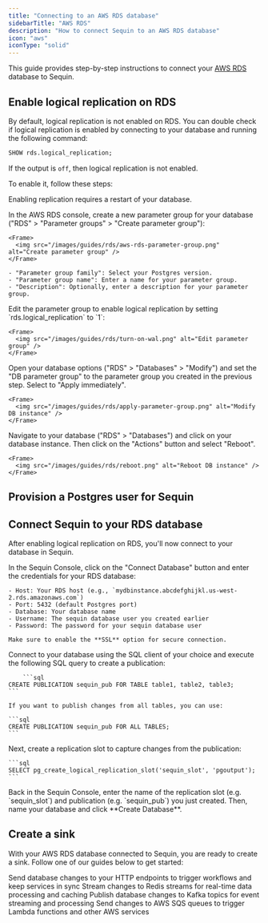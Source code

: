```yaml
---
title: "Connecting to an AWS RDS database"
sidebarTitle: "AWS RDS"
description: "How to connect Sequin to an AWS RDS database"
icon: "aws"
iconType: "solid"
---
```



This guide provides step-by-step instructions to connect your [AWS RDS](https://aws.amazon.com/rds/) database to Sequin.

## Enable logical replication on RDS

By default, logical replication is not enabled on RDS. You can double check if logical replication is enabled by connecting to your database and running the following command:

```sql
SHOW rds.logical_replication;
```

If the output is `off`, then logical replication is not enabled.

To enable it, follow these steps:

<Warning>Enabling replication requires a restart of your database.</Warning>

<Steps titleSize="h3">
  <Step title="Create an RDS parameter group">
    In the AWS RDS console, create a new parameter group for your database ("RDS" > "Parameter groups" > "Create parameter group"):

    <Frame>
      <img src="/images/guides/rds/aws-rds-parameter-group.png" alt="Create parameter group" />
    </Frame>

    - "Parameter group family": Select your Postgres version.
    - "Parameter group name": Enter a name for your parameter group.
    - "Description": Optionally, enter a description for your parameter group.
  </Step>
  <Step title="Enable logical replication">
    Edit the parameter group to enable logical replication by setting `rds.logical_replication` to `1`:

    <Frame>
      <img src="/images/guides/rds/turn-on-wal.png" alt="Edit parameter group" />
    </Frame>

  </Step>
  <Step title="Apply the parameter group to your database">
    Open your database options ("RDS" > "Databases" > "Modify") and set the "DB parameter group" to the parameter group you created in the previous step. Select to "Apply immediately".

    <Frame>
      <img src="/images/guides/rds/apply-parameter-group.png" alt="Modify DB instance" />
    </Frame>
  </Step>
  <Step title="Restart your database">
    Navigate to your database ("RDS" > "Databases") and click on your database instance. Then click on the "Actions" button and select "Reboot".

    <Frame>
      <img src="/images/guides/rds/reboot.png" alt="Reboot DB instance" />
    </Frame>
  </Step>
</Steps>

## Provision a Postgres user for Sequin
<CreateSequinDbUser />

## Connect Sequin to your RDS database

After enabling logical replication on RDS, you'll now connect to your database in Sequin.

<Steps titleSize="h3">
  <Step title="Enter connection details in Sequin">
    In the Sequin Console, click on the "Connect Database" button and enter the credentials for your RDS database:

    - Host: Your RDS host (e.g., `mydbinstance.abcdefghijkl.us-west-2.rds.amazonaws.com`)
    - Port: 5432 (default Postgres port)
    - Database: Your database name
    - Username: The sequin database user you created earlier
    - Password: The password for your sequin database user

    Make sure to enable the **SSL** option for secure connection.

  </Step>
  <Step title="Create a publication">
    Connect to your database using the SQL client of your choice and execute the following SQL query to create a publication:

        ```sql
    CREATE PUBLICATION sequin_pub FOR TABLE table1, table2, table3;
    ```

    If you want to publish changes from all tables, you can use:

    ```sql
    CREATE PUBLICATION sequin_pub FOR ALL TABLES;
    ```
  </Step>
  <Step title="Create a replication slot">
    Next, create a replication slot to capture changes from the publication:

    ```sql
    SELECT pg_create_logical_replication_slot('sequin_slot', 'pgoutput');
    ```
  </Step>

  <Step title="Enter the replication slot details in Sequin">
    Back in the Sequin Console, enter the name of the replication slot (e.g. `sequin_slot`) and publication (e.g. `sequin_pub`) you just created. Then, name your database and click **Create Database**.
  </Step>
</Steps>

## Create a sink

With your AWS RDS database connected to Sequin, you are ready to create a sink. Follow one of our guides below to get started:

<CardGroup cols={2}>
  <Card
    title="Stream to Webhooks"
    icon="webhook"
    href="/how-to/stream-postgres-to-a-webhook-endpoint"
  >
    Send database changes to your HTTP endpoints to trigger workflows and keep services in sync
  </Card>
  <Card
    title="Stream to Redis"
    icon="layer-group"
    href="/how-to/stream-postgres-to-redis"
  >
    Stream changes to Redis streams for real-time data processing and caching
  </Card>
  <Card
    title="Stream to Kafka"
    icon="code-branch"
    href="/how-to/stream-postgres-to-kafka"
  >
    Publish database changes to Kafka topics for event streaming and processing
  </Card>
  <Card
    title="Stream to SQS"
    icon="aws"
    href="/how-to/stream-postgres-to-sqs"
  >
    Send changes to AWS SQS queues to trigger Lambda functions and other AWS services
  </Card>
</CardGroup>